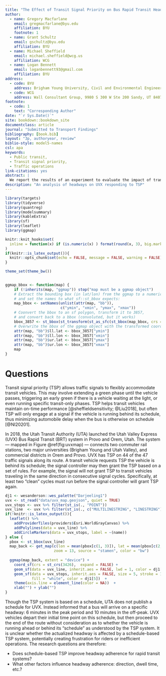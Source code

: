 ```yaml
---
title: "The Effect of Transit Signal Priority on Bus Rapid Transit Headway Adherence"
author:
  - name: Gregory Macfarlane
    email: gregmacfarlane@byu.edu
    affiliation: BYU
    footnote: 1
  - name: Grant Schultz
    email: gschultz@byu.edu
    affiliation: BYU
  - name: Michael Sheffield
    email: michael.sheffield@wcg.us
    affiliation: WCG
  - name: Logan Bennett
    email: loganbennett93@gmail.com
    affiliation: BYU
address:
  - code: BYU
    address: Brigham Young University, Civil and Environmental Engineering Department, 430 Engineering Building, Provo, Utah 84602
  - code: WCG
    address: Wall Consultant Group, 9980 S 300 W Ste 200 Sandy, UT 84070
footnote:
  - code: 1
    text: "Corresponding Author"
date: "`r Sys.Date()`"
site: bookdown::bookdown_site
documentclass: article
journal: "Submitted to Transport Findings"
bibliography: [book.bib]
layout: "3p, authoryear, review"
biblio-style: model5-names
csl: apa
keywords:
  - Public transit,
  - Transit signal priority,
  - Traffic operations
link-citations: yes
abstract: |
  We report the results of an experiment to evaluate the impact of transit  signal priority (TSP) on headway adherence for a bus rapid transit (BRT) system in Provo / Orem, Utah. The bus requests TSP based on its unpublished schedule, but users perceive only a headway. Quantile regression models estimated on raw timepoint data from the BRT system reveal that TSP significantly improves headway adherence, after controlling for peak times, direction, and cumulative trip dwell time. We also find that requiring the bus to be 2 minutes late before requesting TSP improves headway adherence more than allowing all buses to request TSP.
description: "An analysis of headways on UVX responding to TSP"
---
```


```r
library(targets)
library(tidyverse)
library(quantreg)
library(modelsummary)
library(kableExtra)
library(sf)
library(leaflet)
library(ggmap)

knitr::knit_hooks$set(
  inline = function(x) if (is.numeric(x) ) format(round(x, 3), big.mark = ",")
)
if(knitr::is_latex_output()){
  knitr::opts_chunk$set(echo = FALSE, message = FALSE, warning = FALSE)
}

theme_set(theme_bw())

  
ggmap_bbox <- function(map) {
    if (!inherits(map, "ggmap")) stop("map must be a ggmap object")
    # Extract the bounding box (in lat/lon) from the ggmap to a numeric vector,
    # and set the names to what sf::st_bbox expects:
    map_bbox <- setNames(unlist(attr(map, "bb")),
                         c("ymin", "xmin", "ymax", "xmax"))
    # Coonvert the bbox to an sf polygon, transform it to 3857,
    # and convert back to a bbox (convoluted, but it works)
    bbox_3857 <- st_bbox(st_transform(st_as_sfc(st_bbox(map_bbox, crs = 4326)), 3857))
    # Overwrite the bbox of the ggmap object with the transformed coordinates
    attr(map, "bb")$ll.lat <- bbox_3857["ymin"]
    attr(map, "bb")$ll.lon <- bbox_3857["xmin"]
    attr(map, "bb")$ur.lat <- bbox_3857["ymax"]
    attr(map, "bb")$ur.lon <- bbox_3857["xmax"]
    map
}

```

# Questions {#intro}

Transit signal priority (TSP) allows traffic signals to flexibly accommodate
transit vehicles. This may involve extending a green phase until the vehicle
passes, triggering an early green if there is a vehicle waiting at the light, or
even running specific transit-only phases. TSP helps transit vehicles maintain
on-time performance [@sheffieldsensitivity; @Liu2018], but often TSP will only engage at a signal if
the vehicle is running behind its schedule, thus minimizing automobile delay
when the bus is otherwise on schedule [@NI20201].

In 2018, the Utah Transit Authority (UTA) launched the Utah Valley Express (UVX) 
Bus Rapid Transit (BRT) system in Provo and Orem, Utah. The system --- mapped in Figure \@ref(fig:uvxmap) --- connects
two commuter rail stations, two major universities (Brigham Young and Utah Valley),
and commercial districts in Orem and Provo. UVX has TSP on 44 of the 47 traffic 
signals along its route. A transit vehicle requests TSP the vehicle is behind its
schedule; the signal controller may then grant the TSP based on a set of rules. 
For example, the signal will not grant TSP to transit vehicles traveling in the 
same direction in consecutive signal cycles. Specifically, at least two "clean" cycles
must run before the signal controller will grant TSP again.

```r
dj1 <- wesanderson::wes_palette("Darjeeling1")
uvx <- st_read("data/uvx_map.geojson", quiet = TRUE)
uvx_stops <- uvx %>% filter(st_is(., "POINT"))
uvx_line  <- uvx %>% filter(st_is(., c("MULTILINESTRING", "LINESTRING")))
if(!knitr::is_latex_output()){
  leaflet() %>%
    addProviderTiles(providers$Esri.WorldGrayCanvas) %>%
    addPolylines(data = uvx_line) %>%
    addCircleMarkers(data = uvx_stops, label = ~(name))
} else {
  pbox <- st_bbox(uvx_line)
  map_back <- get_map(c(lon = mean(pbox[c(1, 3)]), lat = mean(pbox[c(2, 4)]) ),  
                      zoom = 13, source = "stamen", color = "bw")
  
  ggmap(map_back, extent = "device") + 
    coord_sf(crs = st_crs(3426),  expand = FALSE) + 
    geom_sf(data = uvx_line, inherit.aes = FALSE, lwd = 1, color = dj1[1])  + 
    geom_sf(data = uvx_stops, inherit.aes = FALSE, size = 5, stroke = 1, shape = 21,
            fill = "white", color = dj1[5])  + 
    theme(axis.line = element_line(color = NA))  + 
    xlab("") + ylab("") 
}
```


Though the TSP system is based on a schedule, UTA does not publish a schedule
for UVX. Instead informed that a bus will arrive on a specific
headway: 6 minutes in the peak period and 10 minutes in the off-peak. UVX vehicles depart
their initial time point on this schedule, but then proceed to the end of the route 
without consideration as to whether the vehicle is running ahead or behind its "schedule"
as understood by the TSP system. It is
unclear whether the actualized headway is affected by a schedule-based TSP
system, potentially creating frustration for riders or inefficient operations. 
The research questions are therefore:

  - Does schedule-based TSP improve headway adherence for rapid transit systems?
  - What other factors influence headway adherence: direction, dwell time, etc.?


